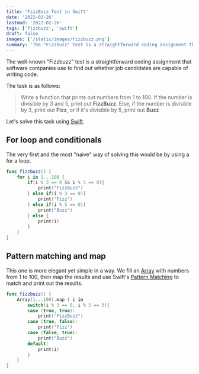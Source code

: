 ```yaml
---
title: 'FizzBuzz Test in Swift'
date: '2022-02-26'
lastmod: '2022-02-26'
tags: ['fizzbuzz', 'swift']
draft: false
images: ['/static/images/fizzbuzz.png']
summary: 'The "Fizzbuzz" test is a straightforward coding assignment that software companies use to find out whether...'
---
```


The well-known "Fizzbuzz" test is a straightforward coding assignment that software companies use to find out whether job candidates are capable of writing code.

The task is as follows:

> Write a function that prints out numbers from 1 to 100. If the number is divisible by 3 and 5, print out **FizzBuzz**. Else, if the number is divisible by 3, print out **Fizz**, or if it's divisible by 5, print out **Buzz**

Let's solve this task using [Swift](https://www.swift.org/).

## For loop and conditionals

The very first and the most "naive" way of solving this would be by using a for a loop.

```swift
func fizzbuzz() {
    for i in 1...100 {
        if(i % 3 == 0 && i % 5 == 0){
            print("FizzBuzz")
        } else if(i % 3 == 0){
            print("Fizz")
        } else if(i % 5 == 0){
            print("Buzz")
        } else {
            print(i)
        }
    }
}
```

## Pattern matching and map

This one is more elegant yet simple in a way. We fill an [Array](https://developer.apple.com/documentation/swift/array) with numbers from 1 to 100, then map the results and use Swift's [Pattern Matching](https://docs.swift.org/swift-book/ReferenceManual/Patterns.html) to match and print out the results.

```swift
func fizzbuzz() {
    Array(1...100).map { i in
        switch(i % 3 == 0, i % 5 == 0){
        case (true, true):
            print("FizzBuzz")
        case (true, false):
            print("Fizz")
        case (false, true):
            print("Buzz")
        default:
            print(i)
        }
    }
}
```

